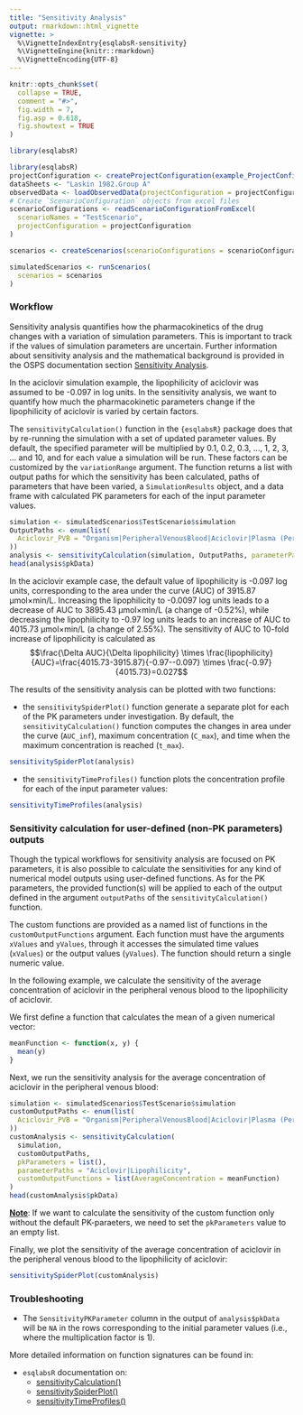 ```yaml
---
title: "Sensitivity Analysis"
output: rmarkdown::html_vignette
vignette: >
  %\VignetteIndexEntry{esqlabsR-sensitivity}
  %\VignetteEngine{knitr::rmarkdown}
  %\VignetteEncoding{UTF-8}
---
```


```r
knitr::opts_chunk$set(
  collapse = TRUE,
  comment = "#>",
  fig.width = 7,
  fig.asp = 0.618,
  fig.showtext = TRUE
)
```

```r
library(esqlabsR)
```

```r
library(esqlabsR)
projectConfiguration <- createProjectConfiguration(example_ProjectConfiguration())
dataSheets <- "Laskin 1982.Group A"
observedData <- loadObservedData(projectConfiguration = projectConfiguration, sheets = dataSheets)
# Create `ScenarioConfiguration` objects from excel files
scenarioConfigurations <- readScenarioConfigurationFromExcel(
  scenarioNames = "TestScenario",
  projectConfiguration = projectConfiguration
)

scenarios <- createScenarios(scenarioConfigurations = scenarioConfigurations)

simulatedScenarios <- runScenarios(
  scenarios = scenarios
)
```

### Workflow

Sensitivity analysis quantifies how the pharmacokinetics of the drug
changes with a variation of simulation parameters. This is important to
track if the values of simulation parameters are uncertain. Further
information about sensitivity analysis and the mathematical background
is provided in the OSPS documentation section [Sensitivity
Analysis](https://docs.open-systems-pharmacology.org/shared-tools-and-example-workflows/sensitivity-analysis).

In the aciclovir simulation example, the lipophilicity of aciclovir was
assumed to be -0.097 in log units. In the sensitivity analysis, we want
to quantify how much the pharmacokinetic parameters change if the
lipophilicity of aciclovir is varied by certain factors.

The `sensitivityCalculation()` function in the `{esqlabsR}` package does
that by re-running the simulation with a set of updated parameter
values. By default, the specified parameter will be multiplied by 0.1,
0.2, 0.3, ..., 1, 2, 3, ... and 10, and for each value a simulation will
be run. These factors can be customized by the `variationRange`
argument. The function returns a list with output paths for which the
sensitivity has been calculated, paths of parameters that have been
varied, a `SimulationResults` object, and a data frame with calculated
PK parameters for each of the input parameter values.

```r
simulation <- simulatedScenarios$TestScenario$simulation
OutputPaths <- enum(list(
  Aciclovir_PVB = "Organism|PeripheralVenousBlood|Aciclovir|Plasma (Peripheral Venous Blood)"
))
analysis <- sensitivityCalculation(simulation, OutputPaths, parameterPaths = "Aciclovir|Lipophilicity")
head(analysis$pkData)
```

In the aciclovir example case, the default value of lipophilicity is
-0.097 log units, corresponding to the area under the curve (AUC) of
3915.87 µmol×min/L. Increasing the lipophilicity to -0.0097 log units
leads to a decrease of AUC to 3895.43 µmol×min/L (a change of -0.52%),
while decreasing the lipophilicity to -0.97 log units leads to an
increase of AUC to 4015.73 µmol×min/L (a change of 2.55%). The
sensitivity of AUC to 10-fold increase of lipophilicity is calculated as
$$\frac{\Delta AUC}{\Delta lipophilicity} \times \frac{lipophilicity}{AUC}=\frac{4015.73-3915.87}{-0.97--0.097} \times \frac{-0.97}{4015.73}=0.027$$

The results of the sensitivity analysis can be plotted with two
functions:

-   the `sensitivitySpiderPlot()` function generate a separate plot for
    each of the PK parameters under investigation. By default, the
    `sensitivityCalculation()` function computes the changes in area
    under the curve (`AUC_inf`), maximum concentration (`C_max`), and
    time when the maximum concentration is reached (`t_max`).

```r
sensitivitySpiderPlot(analysis)
```

-   the `sensitivityTimeProfiles()` function plots the concentration
    profile for each of the input parameter values:

```r
sensitivityTimeProfiles(analysis)
```

### Sensitivity calculation for user-defined (non-PK parameters) outputs

Though the typical workflows for sensitivity analysis are focused on PK
parameters, it is also possible to calculate the sensitivities for any
kind of numerical model outputs using user-defined functions. As for the
PK parameters, the provided function(s) will be applied to each of the
output defined in the argument `outputPaths` of the
`sensitivityCalculation()` function.

The custom functions are provided as a named list of functions in the
`customOutputFunctions` argument. Each function must have the arguments
`xValues` and `yValues`, through it accesses the simulated time values
(`xValues`) or the output values (`yValues`). The function should return
a single numeric value.

In the following example, we calculate the sensitivity of the average
concentration of aciclovir in the peripheral venous blood to the
lipophilicity of aciclovir.

We first define a function that calculates the mean of a given numerical
vector:

```r
meanFunction <- function(x, y) {
  mean(y)
}
```

Next, we run the sensitivity analysis for the average concentration of
aciclovir in the peripheral venous blood:

```r
simulation <- simulatedScenarios$TestScenario$simulation
customOutputPaths <- enum(list(
  Aciclovir_PVB = "Organism|PeripheralVenousBlood|Aciclovir|Plasma (Peripheral Venous Blood)"
))
customAnalysis <- sensitivityCalculation(
  simulation,
  customOutputPaths,
  pkParameters = list(),
  parameterPaths = "Aciclovir|Lipophilicity",
  customOutputFunctions = list(AverageConcentration = meanFunction)
)
head(customAnalysis$pkData)
```

[**Note**]{.underline}: If we want to calculate the sensitivity of the custom function
only without the default PK-paraeters, we need to set the `pkParameters` value 
to an empty list.

Finally, we plot the sensitivity of the average concentration of
aciclovir in the peripheral venous blood to the lipophilicity of
aciclovir:

```r
sensitivitySpiderPlot(customAnalysis)
```

### Troubleshooting

-   The `SensitivityPKParameter` column in the output of
    `analysis$pkData` will be `NA` in the rows corresponding to the
    initial parameter values (i.e., where the multiplication factor is
    1).

More detailed information on function signatures can be found in:

-   `esqlabsR` documentation on:
    -   [sensitivityCalculation()](https://esqlabs.github.io/esqlabsR/reference/sensitivityCalculation.html)
    -   [sensitivitySpiderPlot()](https://esqlabs.github.io/esqlabsR/reference/sensitivitySpiderPlot.html)
    -   [sensitivityTimeProfiles()](https://esqlabs.github.io/esqlabsR/reference/sensitivityTimeProfiles.html)
